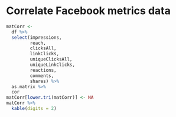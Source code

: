 # Correlate Facebook metrics data

```r
matCorr <-
  df %>% 
  select(impressions,
         reach,
         clicksAll,
         linkClicks,
         uniqueClicksAll,
         uniqueLinkClicks,
         reactions,
         comments,
         shares) %>% 
  as.matrix %>% 
  cor
matCorr[lower.tri(matCorr)] <- NA
matCorr %>% 
  kable(digits = 2)
```
